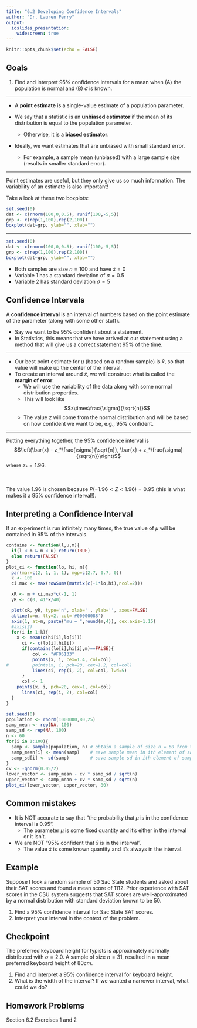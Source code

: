 ```yaml
---
title: "6.2 Developing Confidence Intervals"
author: "Dr. Lauren Perry"
output:
  ioslides_presentation: 
    widescreen: true
---
```


```r
knitr::opts_chunk$set(echo = FALSE)
```

## Goals

1. Find and interpret 95\% confidence intervals for a mean when (A) the population is normal and (B) $\sigma$ is known. 

***

- A **point estimate** is a single-value estimate of a population parameter. 

- We say that a statistic is an **unbiased estimator** if the mean of its distribution is equal to the population parameter. 
    - Otherwise, it is a **biased estimator**. 

- Ideally, we want estimates that are unbiased with small standard error. 
    - For example, a sample mean (unbiased) with a large sample size (results in smaller standard error). 

*** 

Point estimates are useful, but they only give us so much information. The variability of an estimate is also important!

Take a look at these two boxplots:

```r
set.seed(0)
dat <- c(rnorm(100,0,0.5), runif(100,-5,5))
grp <- c(rep(1,100),rep(2,100))
boxplot(dat~grp, ylab="", xlab="")
```

***

```r
set.seed(0)
dat <- c(rnorm(100,0,0.5), runif(100,-5,5))
grp <- c(rep(1,100),rep(2,100))
boxplot(dat~grp, ylab="", xlab="")
```

- Both samples are size $n=100$ and have $\bar{x}=0$
- Variable 1 has a standard deviation of $\sigma=0.5$
- Variable 2 has standard deviation $\sigma=5$

## Confidence Intervals

A **confidence interval** is an interval of numbers based on the point estimate of the parameter (along with some other stuff). 

- Say we want to be 95\% confident about a statement. 
- In Statistics, this means that we have arrived at our statement using a method that will give us a correct statement 95\% of the time.

***

- Our best point estimate for $\mu$ (based on a random sample) is $\bar{x}$, so that value will make up the center of the interval. 
- To create an interval around $\bar{x}$, we will construct what is called the **margin of error**. 
    - We will use the variability of the data along with some normal distribution properties. 
    - This will look like $$z\times\frac{\sigma}{\sqrt{n}}$$ 
    - The value $z$ will come from the normal distribution and will be based on how confident we want to be, e.g., 95% confident.
    
***

Putting everything together, the 95% confidence interval is $$\left(\bar{x} - z_*\frac{\sigma}{\sqrt{n}}, \bar{x} + z_*\frac{\sigma}{\sqrt{n}}\right)$$ where $z_* = 1.96$. 

<br>

The value $1.96$ is chosen because $P(-1.96 < Z < 1.96) = 0.95$ (this is what makes it a 95% confidence interval!).

## Interpreting a Confidence Interval

If an experiment is run infinitely many times, the true value of $\mu$ will be contained in 95\% of the intervals. 

```r
contains <- function(l,u,m){
  if(l < m & m < u) return(TRUE)
  else return(FALSE)
}
plot_ci <- function(lo, hi, m){
  par(mar=c(2, 1, 1, 1), mgp=c(2.7, 0.7, 0))
  k <- 100
  ci.max <- max(rowSums(matrix(c(-1*lo,hi),ncol=2)))

  xR <- m + ci.max*c(-1, 1)
  yR <- c(0, 41*k/40)

  plot(xR, yR, type='n', xlab='', ylab='', axes=FALSE)
  abline(v=m, lty=2, col='#00000088')
  axis(1, at=m, paste("mu = ",round(m,4)), cex.axis=1.15)
  #axis(2)
  for(i in 1:k){
    x <- mean(c(hi[i],lo[i]))
	  ci <- c(lo[i],hi[i])
	  if(contains(lo[i],hi[i],m)==FALSE){
		  col <- "#F05133"
		  points(x, i, cex=1.4, col=col)
#		  points(x, i, pch=20, cex=1.2, col=col)
		  lines(ci, rep(i, 2), col=col, lwd=5)
	  }
	  col <- 1
  	points(x, i, pch=20, cex=1, col=col)
	  lines(ci, rep(i, 2), col=col)
  }
}

set.seed(0)
population <- rnorm(1000000,80,25)
samp_mean <- rep(NA, 100)
samp_sd <- rep(NA, 100)
n <- 60
for(i in 1:100){
  samp <- sample(population, n) # obtain a sample of size n = 60 from the population
  samp_mean[i] <- mean(samp)    # save sample mean in ith element of samp_mean
  samp_sd[i] <- sd(samp)        # save sample sd in ith element of samp_sd
}
cv <- -qnorm(0.05/2)
lower_vector <- samp_mean - cv * samp_sd / sqrt(n) 
upper_vector <- samp_mean + cv * samp_sd / sqrt(n)
plot_ci(lower_vector, upper_vector, 80)
```

## Common mistakes

- It is NOT accurate to say that "the probability that $\mu$ is in the confidence interval is 0.95". 
    - The parameter $\mu$ is some fixed quantity and it's either in the interval or it isn't. 
- We are NOT "95\% confident that $\bar{x}$ is in the interval". 
    - The value $\bar{x}$ is some known quantity and it's always in the interval.
    
## Example 

Suppose I took a random sample of 50 Sac State students and asked about their SAT scores and found a mean score of 1112. Prior experience with SAT scores in the CSU system suggests that SAT scores are well-approximated by a normal distribution with standard deviation known to be 50. 
    
1. Find a 95\% confidence interval for Sac State SAT scores. 
2. Interpret your interval in the context of the problem. 

## Checkpoint

The preferred keyboard height for typists is approximately normally distributed with $\sigma=2.0$. A sample of size $n=31$, resulted in a mean preferred keyboard height of $80 cm$. 

1. Find and interpret a 95\% confidence interval for keyboard height.
2. What is the width of the interval? If we wanted a narrower interval, what could we do? 

## Homework Problems

Section 6.2 Exercises 1 and 2